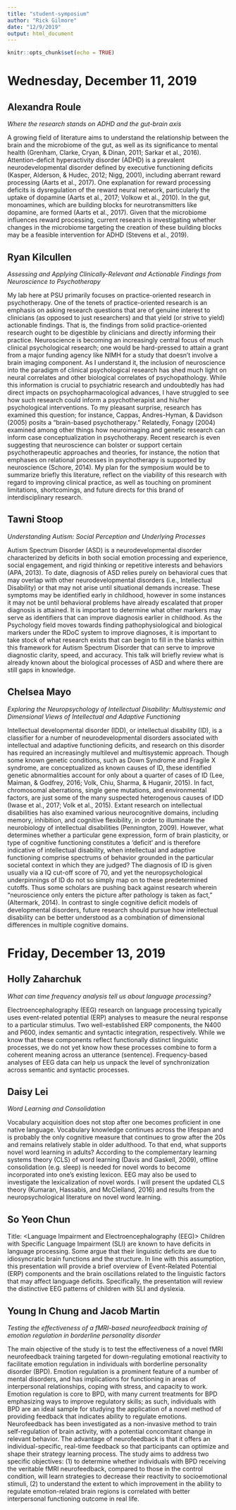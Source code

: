 ```yaml
---
title: "student-symposium"
author: "Rick Gilmore"
date: "12/9/2019"
output: html_document
---
```


```r
knitr::opts_chunk$set(echo = TRUE)
```

# Wednesday, December 11, 2019

## Alexandra Roule

*Where the research stands on ADHD and the gut-brain axis*
 
A growing field of literature aims to understand the relationship between the brain and the microbiome of the gut, as well as its significance to mental health (Grenham, Clarke, Cryan, & Dinan, 2011; Sarkar et al., 2016). Attention-deficit hyperactivity disorder (ADHD) is a prevalent neurodevelopmental disorder defined by executive functioning deficits (Kasper, Alderson, & Hudec, 2012; Nigg, 2001), including aberrant reward processing (Aarts et al., 2017). One explanation for reward processing deficits is dysregulation of the reward neural network, particularly the uptake of dopamine (Aarts et al., 2017; Volkow et al., 2010). In the gut, monoamines, which are building blocks for neurotransmitters like dopamine, are formed (Aarts et al., 2017). Given that the microbiome influences reward processing, current research is investigating whether changes in the microbiome targeting the creation of these building blocks may be a feasible intervention for ADHD (Stevens et al., 2019).

## Ryan Kilcullen

*Assessing and Applying Clinically-Relevant and Actionable Findings from Neuroscience to Psychotherapy*

My lab here at PSU primarily focuses on practice-oriented research in psychotherapy. One of the tenets of practice-oriented research is an emphasis on asking research questions that are of genuine interest to clinicians (as opposed to just researchers) and that yield (or strive to yield) actionable findings. That is, the findings from solid practice-oriented research ought to be digestible by clinicians and directly informing their practice. Neuroscience is becoming an increasingly central focus of much clinical psychological research; one would be hard-pressed to attain a grant from a major funding agency like NIMH for a study that doesn’t involve a brain imaging component. As I understand it, the inclusion of neuroscience into the paradigm of clinical psychological research has shed much light on neural correlates and other biological correlates of psychopathology. While this information is crucial to psychiatric research and undoubtedly has had direct  impacts on psychopharmacological advances, I have struggled to see how such research could inform a psychotherapist and his/her psychological interventions. To my pleasant surprise, research has examined this question; for instance, Cappas, Andres-Hyman, & Davidson (2005) posits a “brain-based psychotherapy.” Relatedly, Fonagy (2004) examined among other things how neuroimaging and genetic research can inform case conceptualization in psychotherapy. Recent research is even suggesting that neuroscience can bolster or support certain psychotherapeutic approaches and theories, for instance, the notion that emphases on relational processes in psychotherapy is supported by neuroscience (Schore, 2014). My plan for the symposium would be to summarize briefly this literature, reflect on the viability of this research with regard to improving clinical practice, as well as touching on prominent limitations, shortcomings, and future directs for this brand of interdisciplinary research. 

## Tawni Stoop

*Understanding Autism: Social Perception and Underlying Processes*

Autism Spectrum Disorder (ASD) is a neurodevelopmental disorder characterized by deficits in both social emotion processing and experience, social engagement, and rigid thinking or repetitive interests and behaviors (APA, 2013). To date, diagnosis of ASD relies purely on behavioral cues that may overlap with other neurodevelopmental disorders (i.e., Intellectual Disability) or that may not arise until situational demands increase. These symptoms may be identified early in childhood, however in some instances it may not be until behavioral problems have already escalated that proper diagnosis is attained. It is important to determine what other markers may serve as identifiers that can improve diagnosis earlier in childhood. As the Psychology field moves towards finding pathophysiological and biological markers under the RDoC system to improve diagnoses, it is important to take stock of what research exists that can begin to fill in the blanks within this framework for Autism Spectrum Disorder that can serve to improve diagnostic clarity, speed, and accuracy. This talk will briefly review what is already known about the biological processes of ASD and where there are still gaps in knowledge.

## Chelsea Mayo

*Exploring the Neuropsychology of Intellectual Disability: Multisystemic and Dimensional Views of Intellectual and Adaptive Functioning*

Intellectual developmental disorder (IDD), or intellectual disability (ID), is a classifier for a number of neurodevelopmental disorders associated with intellectual and adaptive functioning deficits, and research on this disorder has required an increasingly multilevel and multisystemic approach. Though some known genetic conditions, such as Down Syndrome and Fragile X syndrome, are conceptualized as known causes of ID, these identified genetic abnormalities account for only about a quarter of cases of ID (Lee, Maiman, & Godfrey, 2016; Volk, Chiu, Sharma, & Huganir, 2015). In fact, chromosomal aberrations, single gene mutations, and environmental factors, are just some of the many suspected heterogenous causes of IDD (Iwase et al., 2017; Volk et al., 2015). Extant research on intellectual disabilities has also examined various neurocognitive domains, including memory, inhibition, and cognitive flexibility, in order to illuminate the neurobiology of intellectual disabilities (Pennington, 2009). However, what determines whether a particular gene expression, form of brain plasticity, or type of cognitive functioning constitutes a ‘deficit’ and is therefore indicative of intellectual disability, when intellectual and adaptive functioning comprise spectrums of behavior grounded in the particular societal context in which they are judged? The diagnosis of ID is given usually via a IQ cut-off score of 70, and yet the neuropsychological underpinnings of ID do not so simply map on to these predetermined cutoffs. Thus some scholars are pushing back against research wherein “neuroscience only enters the picture after pathology is taken as fact,” (Altermark, 2014). In contrast to single cognitive deficit models of developmental disorders, future research should pursue how intellectual disability can be better understood as a combination of dimensional differences in multiple cognitive domains. 


# Friday, December 13, 2019

## Holly Zaharchuk

*What can time frequency analysis tell us about language processing?*

Electroencephalography (EEG) research on language processing typically uses event-related potential (ERP) analyses to measure the neural response to a particular stimulus. Two well-established ERP components, the N400 and P600, index semantic and syntactic integration, respectively. While we know that these components reflect functionally distinct linguistic processes, we do not yet know how these processes combine to form a coherent meaning across an utterance (sentence). Frequency-based analyses of EEG data can help us unpack the level of synchronization across semantic and syntactic processes.

## Daisy Lei

*Word Learning and Consolidation*

Vocabulary acquisition does not stop after one becomes proficient in one native language. Vocabulary knowledge continues across the lifespan and is probably the only cognitive measure that continues to grow after the 20s and remains relatively stable in older adulthood. To that end, what supports novel word learning in adults? According to the complementary learning systems theory (CLS) of word learning (Davis and Gaskell, 2009), offline consolidation (e.g. sleep) is needed for novel words to become incorporated into one’s existing lexicon. EEG may also be used to investigate the lexicalization of novel words. I will present the updated CLS theory (Kumaran, Hassabis, and McClelland, 2016) and results from the neuropsychological literature on novel word learning.

## So Yeon Chun

Title: <Language Impairment and Electroencephalography (EEG)>
Children with Specific Language Impairment (SLI) are known to have deficits in language processing. Some argue that their linguistic deficits are due to idiosyncratic brain functions and the structure. In line with this assumption, this presentation will provide a brief overview of Event-Related Potential (ERP) components and the brain oscillations related to the linguistic factors that may affect language deficits. Specifically, the presentation will review the distinctive EEG patterns of children with SLI and dyslexia.

## Young In Chung and Jacob Martin

*Testing the effectiveness of a fMRI-based neurofeedback training of emotion regulation in borderline personality disorder*

The main objective of the study is to test the effectiveness of a novel fMRI neurofeedback training targeted for down-regulating emotional reactivity to facilitate emotion regulation in individuals with borderline personality disorder (BPD). Emotion regulation is a prominent feature of a number of mental disorders, and has implications for functioning in areas of interpersonal relationships, coping with stress, and capacity to work. Emotion regulation is core to BPD, with many current treatments for BPD emphasizing ways to improve regulatory skills; as such, individuals with BPD are an ideal sample for studying the application of a novel method of providing feedback that indicates ability to regulate emotions. Neurofeedback has been investigated as a non-invasive method to train self-regulation of brain activity, with a potential concomitant change in relevant behavior. The advantage of neurofeedback is that it offers an individual-specific, real-time feedback so that participants can optimize and shape their strategy learning process. The study aims to address two specific objectives: (1) to determine whether individuals with BPD receiving the veritable fMRI neurofeedback, compared to those in the control condition, will learn strategies to decrease their reactivity to socioemotional stimuli, (2) to understand the extent to which improvement in the ability to regulate emotion-related brain regions is correlated with better interpersonal functioning outcome in real life. 
